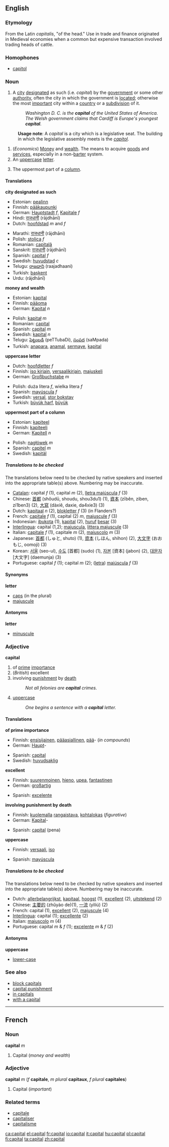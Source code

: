 ==English==

===Etymology===
From the Latin ''capitalis'', "of the head." Use in trade and finance originated in Medieval economies when a common but expensive transaction involved trading heads of cattle.
===Homophones===
*[[capitol]]
===Noun===
{{en-noun-reg}}
# A [[city]] [[designate]]d as such (i.e. ''capital'') by the [[government]] or some other [[authority]], often the city in which the government is [[locate]]d; otherwise the most [[important]] city within a [[country]] or a [[subdivision]] of it.
#:''Washington D. C. is the '''capital''' of the United States of America.''
#:''The Welsh government claims that Cardiff is Europe's youngest '''capital'''.''
: '''Usage note''': A ''capital'' is a city which is a legislative seat. The building in which the legislative assembly meets is the ''[[capitol]]''.
# (''Economics'') [[Money]] and [[wealth]].  The means to acquire [[goods]] and [[services]], especially in a non-[[barter]] system.
# An [[uppercase]] [[letter]].
#{{architecture}} The uppermost part of a [[column]].

====Translations====
'''city designated as such'''
{{top}}
<!--languages A to I-->
*Estonian: [[pealinn]]
*Finnish: [[pääkaupunki]]
*German: [[Hauptstadt]] ''f'', [[Kapitale]] ''f''
*Hindi: [[राजधानी]] (rājdhānī)
*Dutch: [[hoofdstad]] ''m'' and ''f''
{{mid}}
<!--languages J to Z-->
*Marathi: [[राजधानी]] (rājdhāni)
*Polish: [[stolica]] ''f''
*Romanian: [[capitalã]]
*Sanskrit: [[राजधानी]] (rājdhānī)
*Spanish: [[capital]] ''f''
*Swedish: [[huvudstad]] ''c''
*Telugu: [[రాజధాని]] (raajadhaani)
*Turkish: [[başkent]]
*Urdu: {{URchar|[[راجدھانی]]}} (rājdhānī)
{{bottom}}

'''money and wealth'''
{{top}}
<!--languages A to I-->
*Estonian: [[kapital]] 
*Finnish: [[pääoma]]
*German: [[Kapital]] ''n''
{{mid}}
<!--languages J to Z-->
*Polish: [[kapitał]] ''m''
*Romanian: [[capital#Romanian|capital]]
*Spanish: [[capital]] ''m''
*Swedish: [[kapital]] ''n''
*Telugu: [[పెట్టుబడి]] (peTTubaDi), [[సంపద]] (saMpada)
*Turkish: [[anapara]], [[anamal]], [[sermaye]], [[kapital]]
{{bottom}}

'''uppercase letter'''
{{top}}
<!--languages A to I-->
*Dutch: [[hoofdletter]] ''f''  
*Finnish: [[iso kirjain]], [[versaalikirjain]], [[majuskeli]]
*German: [[Großbuchstabe]] ''m''
{{mid}}
<!--languages J to Z-->
*Polish: duża litera ''f'', wielka litera ''f''
*Spanish: [[mayúscula]] ''f''
*Swedish: [[versal]], [[stor bokstav]]
*Turkish: [[büyük harf]], [[büyük]]
{{bottom}}

'''uppermost part of a column'''
{{top}}
<!--languages A to I-->
*Estonian: [[kapiteel]] 
*Finnish: [[kapiteeli]]
*German: [[Kapitell]] ''n''
{{mid}}
<!--languages J to Z-->
*Polish: [[nagłówek]] ''m''
*Spanish: [[capitel]] ''m''
*Swedish: [[kapitäl]]
{{bottom}}

=====Translations to be checked=====
The translations below need to be checked by native speakers and inserted into the appropriate table(s) above. Numbering may be inaccurate.

*[[Catalan]]: capital ''f'' (1), capital ''m'' (2), [[lletra majúscula]] ''f'' (3)
*Chinese: [[首都]] (shǒudū, shoudu, shou3du1) (1), [[資本]] (zīběn, ziben, zi1ben3) (2), [[大寫]] (dàxiě, daxie, da4xie3) (3)
*Dutch: [[kapitaal]] ''n'' (2), [[blokletter]] ''f'' (3) (in Flanders?)
*French: [[capitale#French|capitale]] ''f'' (1), capital (2) ''m'', [[majuscule]] ''f'' (3)
*Indonesian: [[ibukota]] (1), [[kapital]] (2), [[huruf]] [[besar]] (3)
*[[Interlingua]]: capital (1,2); [[majuscula]], [[littera majuscule]] (3)
*Italian: [[capitale#Italian|capitale]] ''f'' (1), capitale ''m'' (2), [[maiuscolo]] ''m'' (3)
*Japanese: [[首都]] (しゅと, shuto) (1), [[資本]] (しほん, shihon) (2), [[大文字]] (おおもじ, oomoji) (3)
*Korean: [[서울]] (seo-ul), [[수도]] [首都] (sudo) (1), [[자본]] [資本] (jabon) (2), [[대문자]] [大文字] (daemunja) (3)
*Portuguese: capital ''f'' (1); capital ''m'' (2); ([[letra maiúscula|letra]]) [[maiúscula]] ''f'' (3)

====Synonyms====
'''letter'''
* [[caps]] (in the plural)
* [[majuscule]]

====Antonyms====
'''letter'''
* [[minuscule]]

===Adjective===
'''capital'''
# of [[prime]] [[importance]]
# (''British'') excellent
# involving [[punishment]] by [[death]]
#:''Not all felonies are '''capital''' crimes.''
# [[uppercase]]
#:''One begins a sentence with a '''capital''' letter.''

====Translations====
'''of prime importance'''
{{top}}
<!--languages A to I-->
*Finnish: [[ensisijainen]], [[pääasiallinen]], [[pää]]- (''in compounds'')
*German: [[Haupt]]-
{{mid}}
<!--languages J to Z-->
*Spanish: [[capital]]
*Swedish: [[huvudsaklig]]
{{bottom}}

'''excellent'''
{{top}}
<!--languages A to I-->
*Finnish: [[suurenmoinen]], [[hieno]], [[upea]], [[fantastinen]]
*German: [[großartig]]
{{mid}}
<!--languages J to Z-->
*Spanish: [[excelente]]
{{bottom}}

'''involving punishment by death'''
{{top}}
<!--languages A to I-->
*Finnish: [[kuolema]]lla [[rangaistava]], [[kohtalokas]] (''figurative'')
*German: [[Kapital]]-
{{mid}}
<!--languages J to Z-->
*Spanish: [[capital]] (pena)
{{bottom}}

'''uppercase'''
{{top}}
<!--languages A to I-->
*Finnish: [[versaali]], [[iso#Finnish|iso]]
{{mid}}
<!--languages J to Z-->
*Spanish: [[mayúscula]]
{{bottom}}

=====Translations to be checked=====
The translations below need to be checked by native speakers and inserted into the appropriate table(s) above. Numbering may be inaccurate.

*Dutch: [[allerbelangrijkst]], [[kapitaal]], [[hoogst]] (1), [[excellent#Dutch|excellent]] (2), [[uitstekend]] (2)
*Chinese: [[主要的]] (zhǔyào de)(1), [[一流]] (yìliú) (2)
*French: capital (1), [[excellent#French|excellent]] (2), [[majuscule]] (4)
*[[Interlingua]]: capital (1); [[excellente]] (2)
*Italian: [[maiuscolo]] ''m'' (4)
*Portuguese: capital ''m'' & ''f'' (1); [[excelente]] ''m'' & ''f'' (2)

====Antonyms====
'''uppercase'''
* [[lower-case]]

===See also===
*[[block capitals]]
*[[capital punishment]]
*[[in capitals]]
*[[with a capital]]

----

==French==
===Noun===
'''capital''' ''m''

# Capital (''money and wealth'')

===Adjective===
'''capital''' ''m'' (''f'' '''capitale''', ''m plural'' '''capitaux''', ''f plural'' '''capitales''')

# Capital (''important'')

===Related terms===
*[[capitale]]
*[[capitaliser]]
*[[capitalisme]]

[[ca:capital]]
[[el:capital]]
[[fr:capital]]
[[io:capital]]
[[it:capital]]
[[hu:capital]]
[[pl:capital]]
[[fi:capital]]
[[ta:capital]]
[[zh:capital]]